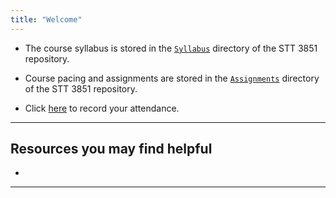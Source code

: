 ```yaml
---
title: "Welcome"
---
```



* The course syllabus is stored in the [`Syllabus`](./Syllabus/STT3250Fall2019Syllabus.html) directory of the STT 3851 repository.

* Course pacing and assignments are stored in the [`Assignments`](./Assignments/AssignmentsSTT3250Fall2019.html) directory of the STT 3851 repository.


* Click [here](https://goo.gl/forms/uVbDu3i5ZubmS6BG2) to record your attendance.

 <!--* [Flow Control](./Rmarkdown/FlowControl.html)-->

<!--* [The Bootstrap](./Rmarkdown/TheBootstrap.html)-->

***

## Resources you may find helpful

* 



* * *